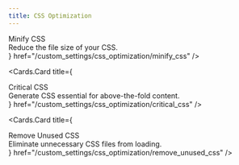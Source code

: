 ```yaml
---
title: CSS Optimization
---
```



<style jsx global>{`
  .cards-container{
    display: flex;
    flex-direction: column;
  }

  .card-body .card-title{
    font-size: 18px;
    line-height: 1.2;
    font-weight: 600;
  }

  .card-body .card-description{
    font-size: 14px;
    line-height: 1.2;
    font-weight: 400;
    margin-top: 10px;
  }
`}</style>

<Cards className="cards-container">
  <Cards.Card
    title={
      <div className="card-body">
        <div className="card-title">
          Minify CSS
        </div>
        <div className="card-description">
          Reduce the file size of your CSS.
        </div>
      </div>
    }
    href="/custom_settings/css_optimization/minify_css"
  />


  <Cards.Card
    title={
      <div className="card-body">
        <div className="card-title">
          Critical CSS
        </div>
        <div className="card-description">
        Generate CSS essential for above-the-fold content.
        </div>
      </div>
    }
    href="/custom_settings/css_optimization/critical_css"
  />

  <Cards.Card
    title={
      <div className="card-body">
        <div className="card-title">
          Remove Unused CSS
        </div>
        <div className="card-description">
          Eliminate unnecessary CSS files from loading.
        </div>
      </div>
    }
    href="/custom_settings/css_optimization/remove_unused_css"
  />

</Cards>